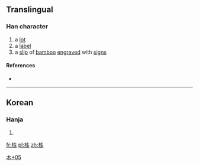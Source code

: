 ==Translingual==

===Han character===
{{Han char|rn=75|rad=木|as=05|sn=9|four=|canj=木竹手一 (DHQM)|ids=⿰[[木]][[生]]}}

# a [[lot]]
# a [[label]]
# a [[slip]] of [[bamboo]] [[engrave]]d with [[sign]]s

====References====
* {{Han ref|kx=0521.121|dj=0910.040|hdz=21184.061|uh=680D|ud=26637}}

----

==Korean==

===Hanja===
{{ko-hanja|hangeul=[[생]]|eumhun=|rv=saeng|mr=saeng|y=sayng}}

# {{defn|lang=ko|sort=木05}}

[[Category:Korean-only CJKV Characters|木+05]]

[[fr:栍]]
[[pl:栍]]
[[zh:栍]]